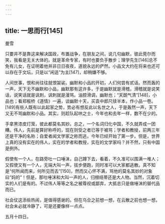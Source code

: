 ```yaml
---
---
---
```

title: 一思而行[145]
---




曼雪

只要并不是靠这来解决国政，布置战争，在朋友之间，说几句幽默，彼此莞尔而笑，我看是无关大体的。就是革命专家，有时也要负手散步；理学先生[146]总不免有儿女，在证明着他并非日日夜夜，道貌永远的俨然。小品文大约在将来也还可以存在于文坛，只是以“闲适”为主[147]，却稍嫌不够。

人间世事，恨和尚往往就恨袈裟。幽默和小品的开初，人们何尝有贰话。然而轰的一声，天下无不幽默和小品，幽默那有这许多，于是幽默就是滑稽，滑稽就是说笑话，说笑话就是讽刺，讽刺就是漫骂。油腔滑调，幽默也；“天朗气清”[148]，小品也；看郑板桥《道情》一遍，谈幽默十天，买袁中郎尺牍半本，作小品一卷。[149]有些人既有以此起家之势，势必有想反此以名世之人，于是轰然一声，天下又无不骂幽默和小品。其实，则趁队起哄之士，今年也和去年一样，数不在少的。

手拿黑漆皮灯笼，彼此都莫名其妙。总之，一个名词归化中国，不久就弄成一团糟。伟人，先前是算好称呼的，现在则受之者已等于被骂；学者和教授，前两三年还是干净的名称；自爱者闻文学家之称而逃，今年已经开始了第一步。但是，世界上真的没有实在的伟人，实在的学者和教授，实在的文学家吗？并不然，只有中国是例外。

假使有一个人，在路旁吐一口唾沫，自己蹲下去，看着，不久准可以围满一堆人；又假使又有一个人，无端大叫一声，拔步便跑，同时准可以大家都逃散。真不知是“何所闻而来，何所见而去”[150]，然而又心怀不满，骂他的莫名其妙的对象曰“妈的”！但是，那吐唾沫和大叫一声的人，归根结蒂还是大人物。当然，沉着切实的人们是有的。不过伟人等等之名之被尊视或鄙弃，大抵总只是做唾沫的替代品而已。

社会仗这添些热闹，是值得感谢的。但在乌合之前想一想，在云散之前也想一想，社会未必就冷静了，可是还要像样一点点。

五月十四日。